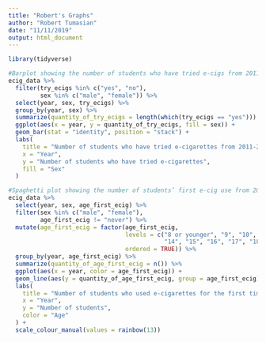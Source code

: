 ```yaml
---
title: "Robert's Graphs"
author: "Robert Tumasian"
date: "11/11/2019"
output: html_document
---
```

```r
library(tidyverse)
```

```r
#Barplot showing the number of students who have tried e-cigs from 2011-2018, by sex
ecig_data %>%
  filter(try_ecigs %in% c("yes", "no"),
         sex %in% c("male", "female")) %>% 
  select(year, sex, try_ecigs) %>%
  group_by(year, sex) %>%
  summarize(quantity_of_try_ecigs = length(which(try_ecigs == "yes"))) %>%
  ggplot(aes(x = year, y = quantity_of_try_ecigs, fill = sex)) +
  geom_bar(stat = "identity", position = "stack") +
  labs(
    title = "Number of students who have tried e-cigarettes from 2011-2018",
    x = "Year",
    y = "Number of students who have tried e-cigarettes",
    fill = "Sex"
  )
```

```r
#Spaghetti plot showing the number of students’ first e-cig use from 2014-2018, by age
ecig_data %>%
  select(year, sex, age_first_ecig) %>%
  filter(sex %in% c("male", "female"),
         age_first_ecig != "never") %>%
  mutate(age_first_ecig = factor(age_first_ecig, 
                                 levels = c("8 or younger", "9", "10", "11", "12", "13",
                                            "14", "15", "16", "17", "18", "19+"), 
                                 ordered = TRUE)) %>%
  group_by(year, age_first_ecig) %>%
  summarize(quantity_of_age_first_ecig = n()) %>%
  ggplot(aes(x = year, color = age_first_ecig)) +
  geom_line(aes(y = quantity_of_age_first_ecig, group = age_first_ecig), size = 0.8) +
  labs(
    title = "Number of students who used e-cigarettes for the first time from 2014-2018",
    x = "Year",
    y = "Number of students",
    color = "Age"
  ) +
  scale_colour_manual(values = rainbow(13)) 
```





